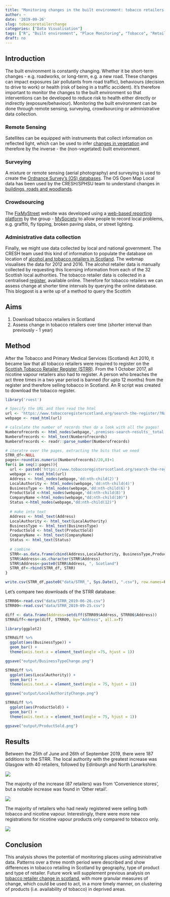 ```yaml
---
title: "Monitoring changes in the built environment: tobacco retailers in Scotland"
author: ~
date: '2019-09-26'
slug: tobaccoretailerchange
categories: ["Data Visualisation"]
tags: ["R", "Built environment", "Place Monitoring", "Tobacco", "Retail"]
draft: no
---
```


## Introduction
The built environment is constantly changing. Whether it be short-term changes - e.g. roadworks, or long-term, e.g. a new road. These changes can impact exposures (air pollutants from road traffic), behaviours (decision to drive to work) or health (risk of being in a traffic accident). It's therefore important to monitor the changes to the built environment so that interventions can be developed to reduce risk to health either directly or indirectly (exposure/behaviour). Monitoring the built environment can be done through remote sensing, surveying, crowdsourcing or administrative data collection. 

### Remote Sensing 
Satellites can be equipped with instruments that collect information on reflected light, which can be used to infer [changes in vegetation](https://www.markcherrie.net/post/gee/) and therefore by the inverse - the (non-vegetated) built environment. 

### Surveying
A mixture or remote sensing (aerial photography) and surveying is used to create the [Ordnance Survey's (OS) databases](https://www.ordnancesurvey.co.uk/about/what-we-do). The OS Open Map Local data has been used by the CRESH/SPHSU team to understand changes in [buildings, roads and woodlands](https://cresh.org.uk/2019/08/02/an-atlas-of-change-in-scotlands-built-environment-2016-17/). 

### Crowdsourcing
The [FixMyStreet](https://www.fixmystreet.com/) website was developed using a [web-based reporting platform](https://github.com/mysociety/fixmystreet) by the group - [MySociety](https://www.mysociety.org/) to allow people to record local problems, e.g. graffiti, fly tipping, broken paving slabs, or street lighting.

### Administrative data collection
Finally, we might use data collected by local and national government. The CRESH team used this kind of information to populate the database on location of [alcohol and tobacco retailers in Scotland](https://creshmap.com/shiny/alcoholtobacco/). The webmap visualises the data for 2012 and 2016. The alcohol retailer data is manually collected by requesting this licensing information from each of the 32 Scottish local authorities. The tobacco retailer data is collected in a centralised [register](https://www.tobaccoregisterscotland.org/), available online. Therefore for tobacco retailers we can assess change at shorter time intervals by querying the online database. This blogpost is a write up of a method to query the Scottirh 

## Aims
1. Download tobacco retailers in Scotland 
2. Assess change in tobacco retailers over time (shorter interval than previously - 1 year)

## Method
After the Tobacco and Primary Medical Services (Scotland) Act 2010, it became law that all tobacco retailers were required to register on the [Scottish Tobacco Retailer Register (STRR)](https://www.tobaccoregisterscotland.org/). From the 1 October 2017, all nicotine vapour retailers also had to register. A person who breaches the act three times in a two year period is banned (for upto 12 months) from the register and therefore selling tobacco in Scotland. An R script was created to download the tobacco register. 

```r

library('rvest')

# Specify the URL and then read the html
url <- 'https://www.tobaccoregisterscotland.org/search-the-register/?Name=&Postcode=&LocalAuthority=&BusinessType=&ProductType=&PremisesStatus='
webpage <- read_html(url)

# calculate the number of records then do a look with all the pages!
Numberofrecords <- html_nodes(webpage,'.premises-search-results__total')
Numberofrecords <- html_text(Numberofrecords)
Numberofrecords <- readr::parse_number(Numberofrecords)

# iteratre over the pages, extracting the bits that we need
STRR_df<-NULL
pages<-round(as.numeric(Numberofrecords)/20,0)+1
for(i in seq(1:pages)){
  url <- paste0('https://www.tobaccoregisterscotland.org/search-the-register/?Name=&Postcode=&LocalAuthority=&BusinessType=&ProductType=&PremisesStatus=&page=', i)
  webpage <- read_html(url)
  Address <- html_nodes(webpage,'dd:nth-child(2)')
  LocalAuthority <- html_nodes(webpage,'dd:nth-child(4)')
  BusinessType <- html_nodes(webpage,'dd:nth-child(6)')
  ProductSold <-html_nodes(webpage,'dd:nth-child(8)')
  CompanyName <-html_nodes(webpage,"dd:nth-child(10)")
  Status <-html_nodes(webpage,"dd:nth-child(12)")
  
  # make into text
  Address <- html_text(Address)
  LocalAuthority <- html_text(LocalAuthority)
  BusinessType <- html_text(BusinessType)
  ProductSold <- html_text(ProductSold)
  CompanyName <- html_text(CompanyName)
  Status <- html_text(Status)
  
  # combine
  STRR<-as.data.frame(cbind(Address,LocalAuthority, BusinessType,ProductSold, CompanyName,Status))
  STRR$Address<-as.character(STRR$Address)
  STRR$Address<-paste0(STRR$Address, ", Scotland")
  STRR_df<-rbind(STRR_df, STRR)
}

write.csv(STRR_df,paste0("data/STRR_", Sys.Date(), ".csv"), row.names=F)

```

Let's compare two downloads of the STRR database:

```r
STRR06<-read.csv("data/STRR_2019-06-26.csv")
STRR09<-read.csv("data/STRR_2019-09-25.csv")

diff <- data.frame(Address=setdiff(STRR09$Address, STRR06$Address))
STRRdiff<-merge(diff, STRR09, by="Address", all.x=T)

library(ggplot2)

STRRdiff %>%
  ggplot(aes(BusinessType)) +
  geom_bar() +
  theme(axis.text.x = element_text(angle =75, hjust = 1))

ggsave("output/BusinessTypeChange.png")

STRRdiff %>%
  ggplot(aes(LocalAuthority)) +
  geom_bar() +
  theme(axis.text.x = element_text(angle = 75, hjust = 1))

ggsave("output/LocalAuthorityChange.png")

STRRdiff %>%
  ggplot(aes(ProductSold)) +
  geom_bar() +
  theme(axis.text.x = element_text(angle = 75, hjust = 1))

ggsave("output/ProductSold.png")
```

## Results

Between the 25th of June and 26th of September 2019, there were 187 additions to the STRR. The local authority with the greatest increase was Glasgow with 40 retailers, followed by Edinburgh and North Lanarkshire.

![](img/SRTT_images/LocalAuthorityChange.png)

The majority of the increase (87 retailers) was from 'Convenience stores', but a notable increase was found in 'Other retail'. 

![](img/SRTT_images/BusinessTypeChange.png)

The majority of retailers who had newly registered were selling both tobacco and nicotine vapour. Interestingly, there were more new registrations for nicotine vapour products only compared to tobacco only. 

![](img/SRTT_images/ProductSold.png)

## Conclusion
This analysis shows the potential of monitoring places using administrative data. Patterns over a three month period were described and show differences in tobacco retailing in Scotland by geography, type of product and type of retailer. Future work will supplement previous analysis on [tobacco retailer change in scotland](https://tobaccocontrol.bmj.com/content/early/2019/01/28/tobaccocontrol-2018-054543.info), with more granular measures of change, which could be used to act, in a more timely manner, on clustering of products (i.e. availability of tobacco) in deprived areas. 



